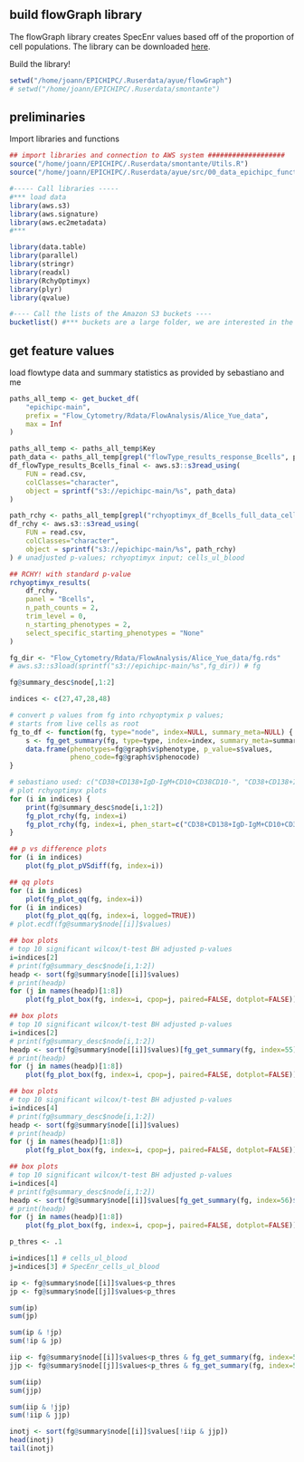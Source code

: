 
## build flowGraph library

The flowGraph library creates SpecEnr values based off of the proportion of cell populations. The library can be downloaded [here](https://github.com/aya49/flowGraph).

Build the library!

```r
setwd("/home/joann/EPICHIPC/.Ruserdata/ayue/flowGraph")
# setwd("/home/joann/EPICHIPC/.Ruserdata/smontante")
```

## preliminaries

 Import libraries and functions
```r
## import libraries and connection to AWS system ###################
source("/home/joann/EPICHIPC/.Ruserdata/smontante/Utils.R")
source("/home/joann/EPICHIPC/.Ruserdata/ayue/src/00_data_epichipc_functions.R")

#----- Call libraries -----
#*** load data
library(aws.s3)
library(aws.signature)
library(aws.ec2metadata)
#***

library(data.table)
library(parallel)
library(stringr)
library(readxl)
library(RchyOptimyx)
library(plyr)
library(qvalue)

#---- Call the lists of the Amazon S3 buckets ----
bucketlist() #*** buckets are a large folder, we are interested in the epichipc-main folder
```


## get feature values

load flowtype data and summary statistics as provided by sebastiano and me

```r
paths_all_temp <- get_bucket_df(
    "epichipc-main",
    prefix = "Flow_Cytometry/Rdata/FlowAnalysis/Alice_Yue_data",
    max = Inf 
)

paths_all_temp <- paths_all_temp$Key
path_data <- paths_all_temp[grepl("flowType_results_response_Bcells", paths_all_temp)]
df_flowType_results_Bcells_final <- aws.s3::s3read_using(
    FUN = read.csv,
    colClasses="character",
    object = sprintf("s3://epichipc-main/%s", path_data)
)

path_rchy <- paths_all_temp[grepl("rchyoptimyx_df_Bcells_full_data_cells_ul_blood", paths_all_temp)]
df_rchy <- aws.s3::s3read_using(
    FUN = read.csv,
    colClasses="character",
    object = sprintf("s3://epichipc-main/%s", path_rchy)
) # unadjusted p-values; rchyoptimyx input; cells_ul_blood

## RCHY! with standard p-value
rchyoptimyx_results(
    df_rchy,
    panel = "Bcells",
    n_path_counts = 2,
    trim_level = 0,
    n_starting_phenotypes = 2,
    select_specific_starting_phenotypes = "None"
)

fg_dir <- "Flow_Cytometry/Rdata/FlowAnalysis/Alice_Yue_data/fg.rds"
# aws.s3::s3load(sprintf("s3://epichipc-main/%s",fg_dir)) # fg

fg@summary_desc$node[,1:2]

indices <- c(27,47,28,48)

```


```r
# convert p values from fg into rchyoptymix p values;
# starts from live cells as root
fg_to_df <- function(fg, type="node", index=NULL, summary_meta=NULL) {
    s <- fg_get_summary(fg, type=type, index=index, summary_meta=summary_meta)
    data.frame(phenotypes=fg@graph$v$phenotype, p_value=s$values,
               pheno_code=fg@graph$v$phenocode)
}

# sebastiano used: c("CD38+CD138+IgD-IgM+CD10+CD38CD10-", "CD38+CD138+IgD-IgM+CD27-CD10-")
# plot rchyoptimyx plots
for (i in indices) {
    print(fg@summary_desc$node[i,1:2])
    fg_plot_rchy(fg, index=i)
    fg_plot_rchy(fg, index=i, phen_start=c("CD38+CD138+IgD-IgM+CD10+CD38CD10-", "CD38+CD138+IgD-IgM+CD27-CD10-"))
}
```

```r
## p vs difference plots
for (i in indices) 
    plot(fg_plot_pVSdiff(fg, index=i))

```

```r
## qq plots
for (i in indices)
    plot(fg_plot_qq(fg, index=i))
for (i in indices)
    plot(fg_plot_qq(fg, index=i, logged=TRUE))
# plot.ecdf(fg@summary$node[[i]]$values)

```

```r
## box plots
# top 10 significant wilcox/t-test BH adjusted p-values
i=indices[2]    
# print(fg@summary_desc$node[i,1:2])
headp <- sort(fg@summary$node[[i]]$values)
# print(headp)
for (j in names(headp)[1:8])
    plot(fg_plot_box(fg, index=i, cpop=j, paired=FALSE, dotplot=FALSE))
```

```r
## box plots
# top 10 significant wilcox/t-test BH adjusted p-values
i=indices[2]    
# print(fg@summary_desc$node[i,1:2])
headp <- sort(fg@summary$node[[i]]$values)[fg_get_summary(fg, index=55)$values<.5]
# print(headp)
for (j in names(headp)[1:8])
    plot(fg_plot_box(fg, index=i, cpop=j, paired=FALSE, dotplot=FALSE))
```

```r
## box plots
# top 10 significant wilcox/t-test BH adjusted p-values
i=indices[4]    
# print(fg@summary_desc$node[i,1:2])
headp <- sort(fg@summary$node[[i]]$values)
# print(headp)
for (j in names(headp)[1:8])
    plot(fg_plot_box(fg, index=i, cpop=j, paired=FALSE, dotplot=FALSE))
```

```r
## box plots
# top 10 significant wilcox/t-test BH adjusted p-values
i=indices[4]    
# print(fg@summary_desc$node[i,1:2])
headp <- sort(fg@summary$node[[i]]$values[fg_get_summary(fg, index=56)$values<.5])
# print(headp)
for (j in names(headp)[1:8])
    plot(fg_plot_box(fg, index=i, cpop=j, paired=FALSE, dotplot=FALSE))
```

```r
p_thres <- .1

i=indices[1] # cells_ul_blood
j=indices[3] # SpecEnr_cells_ul_blood

ip <- fg@summary$node[[i]]$values<p_thres
jp <- fg@summary$node[[j]]$values<p_thres

sum(ip)
sum(jp)

sum(ip & !jp)
sum(!ip & jp)

iip <- fg@summary$node[[i]]$values<p_thres & fg_get_summary(fg, index=55)$values<.5
jjp <- fg@summary$node[[j]]$values<p_thres & fg_get_summary(fg, index=56)$values<.5

sum(iip)
sum(jjp)

sum(iip & !jjp)
sum(!iip & jjp)

inotj <- sort(fg@summary$node[[i]]$values[!iip & jjp])
head(inotj)
tail(inotj)

```